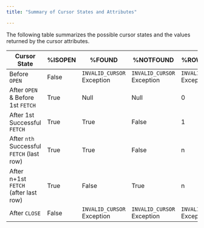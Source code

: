 ```yaml
---
title: "Summary of Cursor States and Attributes"

---
```


<div id="summary_of_cursor_states_and_attributes" class="registered_link"></div>

The following table summarizes the possible cursor states and the values returned by the cursor attributes.

| Cursor State                              | %ISOPEN | %FOUND                     | %NOTFOUND                  | %ROWCOUNT                  |
| ----------------------------------------- | ------- | -------------------------- | -------------------------- | -------------------------- |
| Before `OPEN`                             | False   | `INVALID_CURSOR` Exception | `INVALID_CURSOR` Exception | `INVALID_CURSOR` Exception |
| After `OPEN` & Before 1st `FETCH`         | True    | Null                       | Null                       | 0                          |
| After 1st Successful `FETCH`              | True    | True                       | False                      | 1                          |
| After `nth` Successful `FETCH` (last row) | True    | True                       | False                      | n                          |
| After n+1st `FETCH` (after last row)      | True    | False                      | True                       | n                          |
| After `CLOSE`                             | False   | `INVALID_CURSOR` Exception | `INVALID_CURSOR` Exception | `INVALID_CURSOR` Exception |
